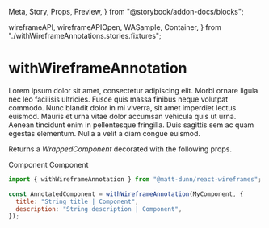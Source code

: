   Meta, Story, Props, Preview,
} from "@storybook/addon-docs/blocks";


  wireframeAPI, wireframeAPIOpen, WASample, Container,
} from "./withWireframeAnnotations.stories.fixtures";

<Meta title="@matt-dunn/react-wireframes/withWireframeAnnotation" component={withWireframeAnnotation} />

# withWireframeAnnotation

Lorem ipsum dolor sit amet, consectetur adipiscing elit. Morbi ornare ligula nec leo facilisis ultricies. Fusce quis massa finibus neque volutpat commodo. Nunc blandit dolor in mi viverra, sit amet imperdiet lectus euismod. Mauris et urna vitae dolor accumsan vehicula quis ut urna. Aenean tincidunt enim in pellentesque fringilla. Duis sagittis sem ac quam egestas elementum. Nulla a velit a diam congue euismod.

<Props of={withWireframeAnnotationInterfaceDefinition} />

Returns a *WrappedComponent* decorated with the following props.

<Props of={WireframeAnnotationPropsInterfaceDefinition} />

<Preview withSource={false}>
    <Story name="Default">
        <Container>
            <WireframeProvider api={wireframeAPI}>
                <WASample>Component</WASample>
            </WireframeProvider>
        </Container>
    </Story>
    <Story name="With annotation identifier">
        <Container>
            <WireframeProvider api={wireframeAPIOpen}>
                <WASample>Component</WASample>
            </WireframeProvider>
        </Container>
    </Story>
</Preview>


```js
import { withWireframeAnnotation } from "@matt-dunn/react-wireframes";

const AnnotatedComponent = withWireframeAnnotation(MyComponent, {
  title: "String title | Component",
  description: "String description | Component",
});
```
